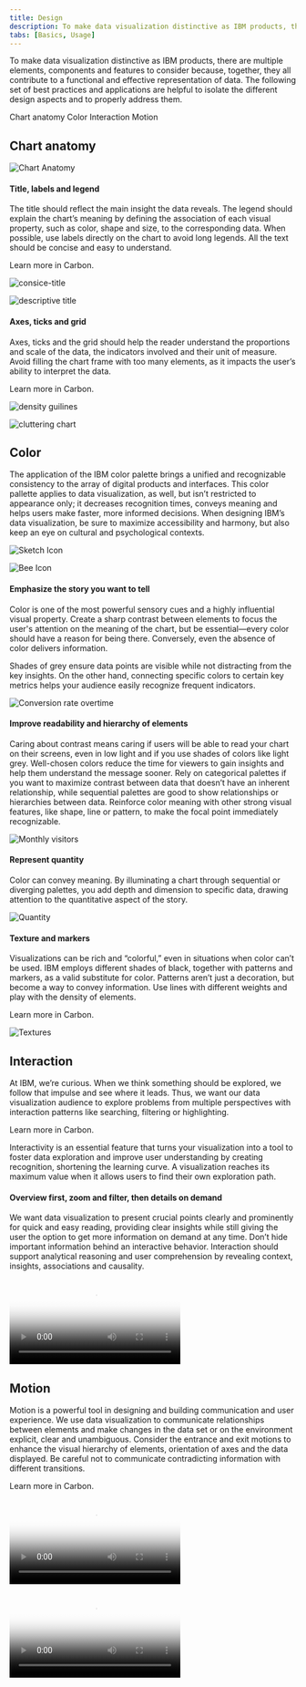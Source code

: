 ```yaml
---
title: Design
description: To make data visualization distinctive as IBM products, there are multiple elements, components and features to consider because, together, they all contribute to a functional and effective representation of data. The following set of best practices and applications are helpful to isolate the different design aspects and to properly address them.
tabs: [Basics, Usage]
---
```




<PageDescription>

To make data visualization distinctive as IBM products, there are multiple elements, components and features to consider because, together, they all contribute to a functional and effective representation of data. The following set of best practices and applications are helpful to isolate the different design aspects and to properly address them.
</PageDescription>

<AnchorLinks>
  <AnchorLink>Chart anatomy</AnchorLink>
  <AnchorLink>Color</AnchorLink>
  <AnchorLink>Interaction</AnchorLink>
  <AnchorLink>Motion</AnchorLink>
</AnchorLinks>

## Chart anatomy

<Row>
<Column colMd={8} colLg={8}>

![Chart Anatomy](/images/dataviz/data_vis_design_hero.gif)

</Column>
</Row>

#### Title, labels and legend


<Row>
<Column colMd={5} colLg={8}>

The title should reflect the main insight the data reveals. The legend should explain the chart’s meaning by defining the association of each visual property, such as color, shape and size, to the corresponding data. When possible, use labels directly on the chart to avoid long legends. All the text should be concise and easy to understand.

</Column>
<Column colMd={2} colLg={3} >

<div className="mini-card-container">

<p className="description">Learn more in Carbon.</p>

<MiniCard link="https://www.carbondesignsystem.com/data-visualization/legends" labelName="Legends" iconImage={favicon} altText="carbon"></MiniCard>

</div>
</Column>
</Row>


<DoDontRow>
<DoDont caption="Concise title">

![consice-title](/images/Basics/chart_anatomy/title_labels_legend/dos.svg)

</DoDont>
<DoDont type="dont" caption="Long and too descriptive title">

![descriptive title](/images/Basics/chart_anatomy/title_labels_legend/don't.svg)

</DoDont>
</DoDontRow>

#### Axes, ticks and grid


<Row>
<Column colMd={5} colLg={8}>

Axes, ticks and the grid should help the reader understand the proportions and scale of the data, the indicators involved and their unit of measure. Avoid filling  the chart frame with too many elements, as it impacts the user’s ability to interpret the data.

</Column>
<Column colMd={2} colLg={3} >

<div className="mini-card-container">

<p className="description">Learn more in Carbon.</p>

<MiniCard link="https://www.carbondesignsystem.com/data-visualization/axes-and-labels" labelName="Axes and labels" iconImage={favicon} altText="carbon"></MiniCard>

</div>
</Column>
</Row>

<DoDontRow>
<DoDont caption="Use the correct density of grid lines and labels.">

![density guilines](/images/Basics/chart_anatomy/axes_ticks_and_grid/dos_axes.svg)

</DoDont>
<DoDont type="dont" caption="Don’t use too many elements or the chart will be difficult to read.">

![cluttering chart](/images/Basics/chart_anatomy/axes_ticks_and_grid/donts_axes.svg)

</DoDont>
</DoDontRow>

## Color

The application of the IBM color palette brings a unified and recognizable consistency to the array of digital products and interfaces. This color pallette applies to data visualization, as well, but isn’t restricted to appearance only; it decreases recognition times, conveys meaning and helps users make faster, more informed decisions. When designing IBM’s data visualization, be sure to maximize accessibility and harmony, but also keep an eye on cultural and psychological contexts.

<Row className="resource-card-group">
<Column colMd={4} colLg={4} noGutterSm>
<ResourceCard
subTitle="Data visualization palette"
href="https://www.carbondesignsystem.com/data-visualization/color-palettes/"
actionIcon="launch"
>

![Sketch Icon](../../images/carbon.png)

</ResourceCard>
</Column>
<Column colMd={4} colLg={4} noGutterSm>
    <ResourceCard
      subTitle="IBM color palette (.ase and .clr)"
      href="https://github.com/carbon-design-system/carbon/raw/master/packages/colors/artifacts/IBM_Colors.zip"
      actionIcon="download"
      >

![Bee Icon](../../images/zip.png)

  </ResourceCard>
</Column>
</Row>

#### Emphasize the story you want to tell

Color is one of the most powerful sensory cues and a highly influential visual property. Create a sharp contrast between elements to focus the user's attention on the meaning of the chart, but be essential—every color should have a reason for being there. Conversely, even the absence of color delivers information.

Shades of grey ensure data points are visible while not distracting from the key insights. On the other hand, connecting specific colors to certain key metrics helps your audience easily recognize frequent indicators.

<Row>
<Column colMd={8} colLg={8}>

![Conversion rate overtime](/images/Basics/color/conversion_rateovertime.svg)

</Column>
</Row>

#### Improve readability and hierarchy of elements

Caring about contrast means caring if users will be able to read your chart on their screens, even in low light and if you use shades of colors like light grey. Well-chosen colors reduce the time for viewers to gain insights and help them understand the message sooner. Rely on categorical palettes if you want to maximize contrast between data that doesn’t have an inherent relationship, while sequential palettes are good to show relationships or hierarchies between data. Reinforce color meaning with other strong visual features, like shape, line or pattern, to make the focal point immediately recognizable.


<Row>
<Column colMd={8} colLg={8}>

![Monthly visitors](/images/Basics/color/monthlyvisitors_by_age.svg)

</Column>
</Row>

#### Represent quantity

Color can convey meaning. By illuminating a chart through sequential or diverging palettes, you add depth and dimension to specific data, drawing attention to the quantitative aspect of the story.

<Row>
<Column colMd={8} colLg={8}>

![Quantity](/images/Basics/color/top_botnet.svg)

</Column>
</Row>

#### Texture and markers


<Row>
<Column colMd={5} colLg={8}>

Visualizations can be rich and “colorful,” even in situations when color can’t be used. IBM employs different shades of black, together with patterns and markers, as a valid substitute for color. Patterns aren’t just a decoration, but become a way to convey information. Use lines with different weights and play with the density of elements.

</Column>
<Column colMd={2} colLg={3} >

<div className="mini-card-container">

<p className="description">Learn more in Carbon.</p>

<MiniCard link="https://www.carbondesignsystem.com/guidelines/accessibility/overview" labelName="Accessibility" iconImage={favicon} altText="carbon"></MiniCard>

</div>

</Column>
</Row>


<Row>
<Column colMd={8} colLg={8}>

![Textures](/images/Basics/color/optimization_rates.svg)

</Column>
</Row>

## Interaction


<Row>
<Column colMd={5} colLg={8}>

At IBM, we’re curious. When we think something should be explored, we follow that impulse and see where it leads. Thus, we want our data visualization audience to explore problems from multiple perspectives with interaction patterns like searching, filtering or highlighting.

</Column>
<Column colMd={2} colLg={3} >


<div className="mini-card-container">

<p className="description">Learn more in Carbon.</p>

<MiniCard link="https://www.carbondesignsystem.com/patterns/overview" labelName="Patterns" iconImage={favicon} altText="carbon"></MiniCard>

</div>

</Column>
</Row>

Interactivity is an essential feature that turns your visualization into a tool to foster data exploration and improve user understanding by creating recognition, shortening the learning curve. A visualization reaches its maximum value when it allows users to find their own exploration path.


#### Overview first, zoom and filter, then details on demand

We want data visualization to present crucial points clearly and prominently for quick and easy reading, providing clear insights while still giving the user the option to get more information on demand at any time. Don’t hide important information behind an interactive behavior. Interaction should support analytical reasoning and user comprehension by revealing context, insights, associations and causality.

<Row>
<Column colMd={8} colLg={8}>

<Video
  src="/videos/dataviz/Design_Interaction.mp4"
  poster="/images/dataviz/design_interaction.png"
/>

</Column>
</Row>


## Motion


<Row>
<Column colMd={5} colLg={8}>

Motion is a powerful tool in designing and building communication and user experience. We use data visualization to communicate relationships between elements and make changes in the data set or on the environment explicit, clear and unambiguous. Consider the entrance and exit motions to enhance the visual hierarchy of elements, orientation of axes and the data displayed. Be careful not to communicate contradicting information with different transitions.
</Column>
<Column colMd={2} colLg={3}>

<div className="mini-card-container">

<p className="description">Learn more in Carbon.</p>

<MiniCard link="https://www.ibm.com/design/language/motion-ui/basics" labelName="Motion" iconImage={beeImage} altText="beeImage"></MiniCard>

</div>

</Column>
</Row>

<DoDontRow>
<DoDont color="dark" caption="Animation emphasizes changes.">

<Video
  src="/videos/dataviz/Design_Motion_DO.mp4"
  poster="/images/dataviz/Design_Motion_DO.png"
/>

</DoDont>
<DoDont type="dont" color="dark" caption="Animation hides connections.">

<Video
  src="/videos/dataviz/Design_Motion_DONTS.mp4"
  poster="/images/dataviz//Design_Motion_DONTS.png"
/>

</DoDont>
</DoDontRow>
